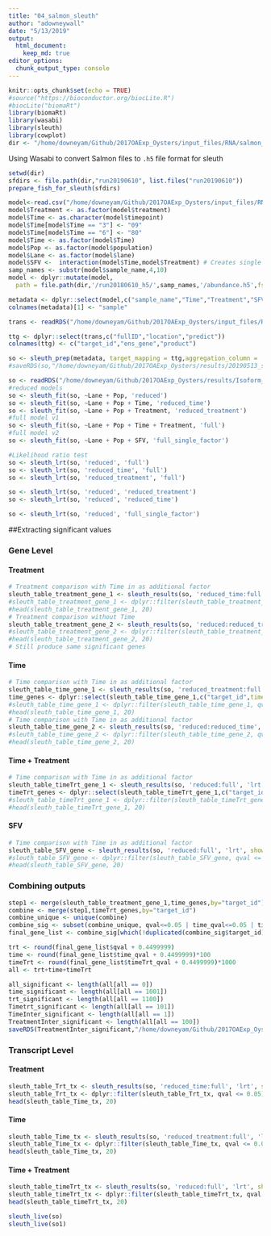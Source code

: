 ```yaml
---
title: "04_salmon_sleuth"
author: "adowneywall"
date: "5/13/2019"
output: 
  html_document:
    keep_md: true
editor_options: 
  chunk_output_type: console
---
```


```r
knitr::opts_chunk$set(echo = TRUE)
#source("https://bioconductor.org/biocLite.R")
#biocLite("biomaRt")
library(biomaRt)
library(wasabi)
library(sleuth)
library(cowplot)
dir <- "/home/downeyam/Github/2017OAExp_Oysters/input_files/RNA/salmon_pipeline"
```

Using Wasabi to convert Salmon files to ```.h5``` file format for sleuth
```r
setwd(dir)
sfdirs <- file.path(dir,"run20190610", list.files("run20190610"))
prepare_fish_for_sleuth(sfdirs)
```


```r
model<-read.csv("/home/downeyam/Github/2017OAExp_Oysters/input_files/RNA/metadata_cvirginica_rna_meta.csv", header=TRUE)
model$Treatment <- as.factor(model$treatment)
model$Time <- as.character(model$timepoint)
model$Time[model$Time == "3"] <- "09"
model$Time[model$Time == "6"] <- "80"
model$Time <- as.factor(model$Time)
model$Pop <- as.factor(model$population)
model$Lane <- as.factor(model$lane)
model$SFV <-  interaction(model$Time,model$Treatment) # Creates single factor variable for combination of time and treatment
samp_names <- substr(model$sample_name,4,10)
model <- dplyr::mutate(model,
  path = file.path(dir,'/run20180610_h5/',samp_names,'/abundance.h5',fsep = ""))

metadata <- dplyr::select(model,c("sample_name","Time","Treatment","SFV","Pop","Lane","path"))
colnames(metadata)[1] <- "sample"

trans <- readRDS("/home/downeyam/Github/2017OAExp_Oysters/input_files/RNA/transcriptome_table.RData")

ttg <- dplyr::select(trans,c("fullID","location","predict"))
colnames(ttg) <- c("target_id","ens_gene","product")
```

```r
so <- sleuth_prep(metadata, target_mapping = ttg,aggregation_column = 'ens_gene', extra_bootstrap_summary = TRUE)
#saveRDS(so,"/home/downeyam/Github/2017OAExp_Oysters/results/20190513_sluethobject_fullmodelparameters.RData")
```

```r
so <- readRDS("/home/downeyam/Github/2017OAExp_Oysters/results/Isoform_Salmon/20180513_sluethobject_fullmodelparameters.RData")
#reduced models
so <- sleuth_fit(so, ~Lane + Pop, 'reduced')
so <- sleuth_fit(so, ~Lane + Pop + Time, 'reduced_time')
so <- sleuth_fit(so, ~Lane + Pop + Treatment, 'reduced_treatment')
#full model v1
so <- sleuth_fit(so, ~Lane + Pop + Time + Treatment, 'full')
#full model v2
so <- sleuth_fit(so, ~Lane + Pop + SFV, 'full_single_factor')

#Likelihood ratio test
so <- sleuth_lrt(so, 'reduced', 'full')
so <- sleuth_lrt(so, 'reduced_time', 'full')
so <- sleuth_lrt(so, 'reduced_treatment', 'full')

so <- sleuth_lrt(so, 'reduced', 'reduced_treatment')
so <- sleuth_lrt(so, 'reduced', 'reduced_time')

so <- sleuth_lrt(so, 'reduced', 'full_single_factor')
```

##Extracting significant values

### Gene Level

#### Treatment
```r
# Treatment comparison with Time in as additional factor
sleuth_table_treatment_gene_1 <- sleuth_results(so, 'reduced_time:full', 'lrt', show_all = FALSE)
#sleuth_table_treatment_gene_1 <- dplyr::filter(sleuth_table_treatment_gene_1, qval <= 0.05)
#head(sleuth_table_treatment_gene_1, 20)
# Treatment comparison without Time
sleuth_table_treatment_gene_2 <- sleuth_results(so, 'reduced:reduced_treatment', 'lrt', show_all = FALSE)
#sleuth_table_treatment_gene_2 <- dplyr::filter(sleuth_table_treatment_gene_2, qval <= 0.05)
#head(sleuth_table_treatment_gene_2, 20)
# Still produce same significant genes
```

#### Time
```r
# Time comparison with Time in as additional factor
sleuth_table_time_gene_1 <- sleuth_results(so, 'reduced_treatment:full', 'lrt', show_all = FALSE)
time_genes <- dplyr::select(sleuth_table_time_gene_1,c("target_id",time_qval="qval"))
#sleuth_table_time_gene_1 <- dplyr::filter(sleuth_table_time_gene_1, qval <= 0.05)
#head(sleuth_table_time_gene_1, 20)
# Time comparison with Time in as additional factor
sleuth_table_time_gene_2 <- sleuth_results(so, 'reduced:reduced_time', 'lrt', show_all = FALSE)
#sleuth_table_time_gene_2 <- dplyr::filter(sleuth_table_time_gene_2, qval <= 0.05)
#head(sleuth_table_time_gene_2, 20)
```

#### Time + Treatment
```r
# Time comparison with Time in as additional factor
sleuth_table_timeTrt_gene_1 <- sleuth_results(so, 'reduced:full', 'lrt', show_all = FALSE)
timeTrt_genes <- dplyr::select(sleuth_table_timeTrt_gene_1,c("target_id",timeTrt_qval="qval"))
#sleuth_table_timeTrt_gene_1 <- dplyr::filter(sleuth_table_timeTrt_gene_1, qval <= 0.05)
#head(sleuth_table_timeTrt_gene_1, 20)
```

#### SFV
```r
# Time comparison with Time in as additional factor
sleuth_table_SFV_gene <- sleuth_results(so, 'reduced:full', 'lrt', show_all = FALSE)
#sleuth_table_SFV_gene <- dplyr::filter(sleuth_table_SFV_gene, qval <= 0.05)
#head(sleuth_table_SFV_gene, 20)
```

### Combining outputs
```r
step1 <- merge(sleuth_table_treatment_gene_1,time_genes,by="target_id")
combine <- merge(step1,timeTrt_genes,by="target_id")
combine_unique <- unique(combine)
combine_sig <- subset(combine_unique, qval<=0.05 | time_qval<=0.05 | timeTrt_qval<=0.05)
final_gene_list <- combine_sig[which(!duplicated(combine_sig$target_id)),]

trt <- round(final_gene_list$qval + 0.4499999)
time <- round(final_gene_list$time_qval + 0.4499999)*100
timeTrt <- round(final_gene_list$timeTrt_qval + 0.4499999)*1000
all <- trt+time+timeTrt

all_significant <- length(all[all == 0])
time_significant <- length(all[all == 1001])
trt_significant <- length(all[all == 1100])
Timetrt_significant <- length(all[all == 101])
TimeInter_significant <- length(all[all == 1])
TreatmentInter_significant <- length(all[all == 100])
saveRDS(TreatmentInter_significant,"/home/downeyam/Github/2017OAExp_Oysters/results/20190513")
```

### Transcript Level  

#### Treatment
```r
sleuth_table_Trt_tx <- sleuth_results(so, 'reduced_time:full', 'lrt', show_all = FALSE, pval_aggregate = FALSE)
sleuth_table_Trt_tx <- dplyr::filter(sleuth_table_Trt_tx, qval <= 0.05)
head(sleuth_table_Time_tx, 20)
```

#### Time 
```r
sleuth_table_Time_tx <- sleuth_results(so, 'reduced_treatment:full', 'lrt', show_all = FALSE, pval_aggregate = FALSE)
sleuth_table_Time_tx <- dplyr::filter(sleuth_table_Time_tx, qval <= 0.05)
head(sleuth_table_Time_tx, 20)
```

#### Time + Treatment 
```r
sleuth_table_timeTrt_tx <- sleuth_results(so, 'reduced:full', 'lrt', show_all = FALSE, pval_aggregate = FALSE)
sleuth_table_timeTrt_tx <- dplyr::filter(sleuth_table_timeTrt_tx, qval <= 0.05)
head(sleuth_table_timeTrt_tx, 20)
```

```r
sleuth_live(so)
sleuth_live(so1)
```
